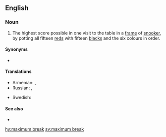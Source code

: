 ==English==

===Noun===
{{en-noun}}

# {{label|en|snooker}} The highest score possible in one visit to the table in a [[frame]] of [[snooker]], by potting all fifteen [[red]]s with fifteen [[black]]s and the six colours in order.

====Synonyms====
* {{l|en|147}}

====Translations====
{{trans-top|147 in snooker}}
* Armenian: {{t|hy|ամենաբարձր բրեյկ|sc=Armn}}, {{t|hy|ամենաբարձր բրեյք|sc=Armn}}
* Russian: {{t|ru|максима́льный брейк}}, {{t|ru|наивысший брейк}}
{{trans-mid}}
* Swedish: {{t+|sv|maximumbreak|n}}
{{trans-bottom}}

====See also====
* {{l|en|century break}}

[[hy:maximum break]]
[[sv:maximum break]]